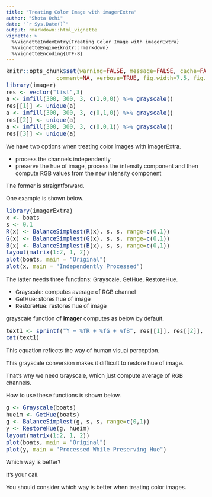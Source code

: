 ```yaml
---
title: "Treating Color Image with imagerExtra"
author: "Shota Ochi"
date: "`r Sys.Date()`"
output: rmarkdown::html_vignette
vignette: >
  %\VignetteIndexEntry{Treating Color Image with imagerExtra}
  %\VignetteEngine{knitr::rmarkdown}
  %\VignetteEncoding{UTF-8}
---
```


<style type="text/css">

body, td {
   font-size: 15px;
}
code.r{
  font-size: 15px;
}
pre {
  font-size: 15px
}
</style>

```r
knitr::opts_chunk$set(warning=FALSE, message=FALSE, cache=FALSE, 
               comment=NA, verbose=TRUE, fig.width=7.5, fig.height=5, dev='jpeg',dev.args=list(quality=50))	
library(imager)
res <- vector("list",3)
a <- imfill(300, 300, 3, c(1,0,0)) %>% grayscale()
res[[1]] <- unique(a)
a <- imfill(300, 300, 3, c(0,1,0)) %>% grayscale()
res[[2]] <- unique(a)
a <- imfill(300, 300, 3, c(0,0,1)) %>% grayscale()
res[[3]] <- unique(a)			   
```

We have two options when treating color images with imagerExtra.

* process the channels independently
* preserve the hue of image, process the intensity component and then compute RGB values from the new intensity component

The former is straightforward.

One example is shown below.

```r
library(imagerExtra)
x <- boats
s <- 0.1
R(x) <- BalanceSimplest(R(x), s, s, range=c(0,1))
G(x) <- BalanceSimplest(G(x), s, s, range=c(0,1))
B(x) <- BalanceSimplest(B(x), s, s, range=c(0,1))
layout(matrix(1:2, 1, 2))
plot(boats, main = "Original")
plot(x, main = "Independently Processed")
```
  
The latter needs three functions: Grayscale, GetHue, RestoreHue.

* Grayscale: computes average of RGB channel
* GetHue: stores hue of image
* RestoreHue: restores hue of image

grayscale function of **imager** computes as below by default.

```r
text1 <- sprintf("Y = %fR + %fG + %fB", res[[1]], res[[2]], res[[3]])
cat(text1)
```

This equation reflects the way of human visual perception.

This grayscale conversion makes it difficult to restore hue of image.

That's why we need Grayscale, which just compute average of RGB channels.

How to use these functions is shown below.

```r
g <- Grayscale(boats)
hueim <- GetHue(boats)
g <- BalanceSimplest(g, s, s, range=c(0,1))
y <- RestoreHue(g, hueim)
layout(matrix(1:2, 1, 2))
plot(boats, main = "Original")
plot(y, main = "Processed While Preserving Hue")
```

Which way is better?

It's your call.

You should consider which way is better when treating color images.